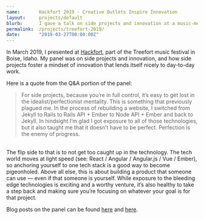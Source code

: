 ```yaml
---
name:       Hackfort 2019 - Creative Outlets Inspire Innovation
layout:     projects/default
blurb:      I gave a talk on side projects and innovation at a music-meets-tech festival in Boise.
permalink:  /projects/treefort-2019/
date:       "2019-03-27T00:00:00Z"
---
```


In March 2019, I presented at [Hackfort](https://www.treefortmusicfest.com/fort/hackfort/), part of the Treefort music festival in Boise, Idaho. My panel was on side projects and innovation, and how side projects foster a mindset of innovation that lends itself nicely to day-to-day work.

Here is a quote from the Q&A portion of the panel:
> For side projects, because you’re in full control, it’s easy to get lost in the idealist/perfectionist mentality. This is something that previously plagued me. In the process of rebuilding a website, I switched from Jekyll to Rails to Rails API + Ember to Node API + Ember and back to Jekyll. In hindsight I’m glad I got exposure to all of those technologies, but it also taught me that it doesn’t have to be perfect. Perfection is the enemy of progress.
<br />
The flip side to that is to not get too caught up in the technology. The tech world moves at light speed (see: React / Angular / Angular.js / Vue / Ember), so anchoring yourself to one tech stack is a good way to become pigeonholed. Above all else, this is about building a product that someone can use &mdash; even if that someone is yourself. While exposure to the bleeding edge technologies is exciting and a worthy venture, it’s also healthy to take a step back and making sure you’re focusing on whatever your goal is for that project.

Blog posts on the panel can be found [here](https://blog.jelli.com/hackfort-2019-side-projects-creative-outlets-inspire-innovation) and [here](https://www.jelli.com/launchpad/engineering-qa-managing-side-projects-and-finding-inspiration/).
